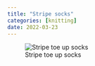 ```yaml
---
title: "Stripe socks"
categories: [knitting]
date: 2022-03-23
---
```


![Stripe toe up socks](stripe-toe-up-socks.jpeg)